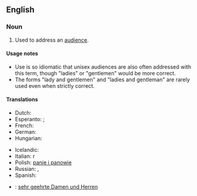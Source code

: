 ==English==

===Noun===
{{en-noun|sg=[[ladies]] and [[gentlemen]]|[[plurale tantum]]}}

# {{idiom}} Used to address an [[audience]].

====Usage notes====
* Use is so idiomatic that unisex audiences are also often addressed with this term, though "ladies" or "gentlemen" would be more correct.
* The forms "lady and gentlemen" and "ladies and gentleman" are rarely used even when strictly correct.

====Translations====
{{trans-top|used to address an audience}}
* Dutch: {{t-|nl|dames en heren}}
* Esperanto: ; {{t-|eo|gesinjoroj}}
* French: {{t-|fr|Mesdames et Messieurs}}
* German: {{t-|de|meine Damen und Herren}}
* Hungarian: {{t-|hu|hölgyeim és uraim}}
{{trans-mid}}
* Icelandic: {{t-|is|dömur mínar og herrar}}
* Italian: {{t-|it|signore e signori}}r
* Polish: [[panie i panowie]]
* Russian: {{t|ru|господа|tr=gospodá|p}}, {{t-|ru|дамы и господа|tr=damy i gospoda}}
* Spanish: {{t-|es|señoras y señores}}
{{trans-bottom}}

{{checktrans-top}}
* {{ttbc|German}}: [[sehr geehrte Damen und Herren]]
{{trans-bottom}}